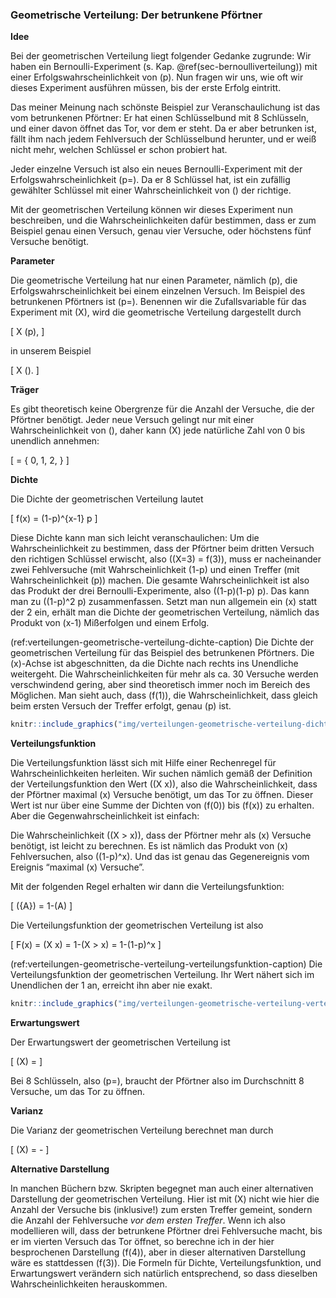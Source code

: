 ### Geometrische Verteilung: Der betrunkene Pförtner

**Idee**

Bei der geometrischen Verteilung liegt folgender Gedanke zugrunde: Wir haben ein Bernoulli-Experiment (s. Kap. \@ref(sec-bernoulliverteilung)) mit einer Erfolgswahrscheinlichkeit von \(p\). Nun fragen wir uns, wie oft wir dieses Experiment ausführen müssen, bis der erste Erfolg eintritt.

Das meiner Meinung nach schönste Beispiel zur Veranschaulichung ist das vom betrunkenen Pförtner: Er hat einen Schlüsselbund mit 8 Schlüsseln, und einer davon öffnet das Tor, vor dem er steht. Da er aber betrunken ist, fällt ihm nach jedem Fehlversuch der Schlüsselbund herunter, und er weiß nicht mehr, welchen Schlüssel er schon probiert hat.

Jeder einzelne Versuch ist also ein neues Bernoulli-Experiment mit der Erfolgswahrscheinlichkeit \(p=\frac{1}{8}\). Da er 8 Schlüssel hat, ist ein zufällig gewählter Schlüssel mit einer Wahrscheinlichkeit von \(\frac{1}{8}\) der richtige.

Mit der geometrischen Verteilung können wir dieses Experiment nun beschreiben, und die Wahrscheinlichkeiten dafür bestimmen, dass er zum Beispiel genau einen Versuch, genau vier Versuche, oder höchstens fünf Versuche benötigt.

**Parameter**

Die geometrische Verteilung hat nur einen Parameter, nämlich \(p\), die Erfolgswahrscheinlichkeit bei einem einzelnen Versuch. Im Beispiel des betrunkenen Pförtners ist \(p=\frac{1}{8}\). Benennen wir die Zufallsvariable für das Experiment mit \(X\), wird die geometrische Verteilung dargestellt durch

\[ X \sim \text{G}(p), \]

in unserem Beispiel

\[ X \sim \text{G}(\frac{1}{8}). \]

**Träger**

Es gibt theoretisch keine Obergrenze für die Anzahl der Versuche, die der Pförtner benötigt. Jeder neue Versuch gelingt nur mit einer Wahrscheinlichkeit von \(\frac{1}{p}\), daher kann \(X\) jede natürliche Zahl von 0 bis unendlich annehmen:

\[ \mathcal{T} = \{ 0, 1, 2, \ldots \} \]

**Dichte**

Die Dichte der geometrischen Verteilung lautet

\[ f(x) = (1-p)^{x-1} p \]

Diese Dichte kann man sich leicht veranschaulichen: Um die Wahrscheinlichkeit zu bestimmen, dass der Pförtner beim dritten Versuch den richtigen Schlüssel erwischt, also \(\mathbb{P}(X=3) = f(3)\), muss er nacheinander zwei Fehlversuche (mit Wahrscheinlichkeit \(1-p\) und einen Treffer (mit Wahrscheinlichkeit \(p\)) machen. Die gesamte Wahrscheinlichkeit ist also das Produkt der drei Bernoulli-Experimente, also \((1-p)\cdot (1-p) \cdot p\). Das kann man zu \((1-p)^2 \cdot p\) zusammenfassen. Setzt man nun allgemein ein \(x\) statt der 2 ein, erhält man die Dichte der geometrischen Verteilung, nämlich das Produkt von \(x-1\) Mißerfolgen und einem Erfolg.

(ref:verteilungen-geometrische-verteilung-dichte-caption) Die Dichte der geometrischen Verteilung für das Beispiel des betrunkenen Pförtners. Die \(x\)-Achse ist abgeschnitten, da die Dichte nach rechts ins Unendliche weitergeht. Die Wahrscheinlichkeiten für mehr als ca. 30 Versuche werden verschwindend gering, aber sind theoretisch immer noch im Bereich des Möglichen. Man sieht auch, dass \(f(1)\), die Wahrscheinlichkeit, dass gleich beim ersten Versuch der Treffer erfolgt, genau \(p\) ist.

```r
knitr::include_graphics("img/verteilungen-geometrische-verteilung-dichte.png")
```

**Verteilungsfunktion**

Die Verteilungsfunktion lässt sich mit Hilfe einer Rechenregel für Wahrscheinlichkeiten herleiten. Wir suchen nämlich gemäß der Definition der Verteilungsfunktion den Wert \(\mathbb{P}(X \leq x)\), also die Wahrscheinlichkeit, dass der Pförtner maximal \(x\) Versuche benötigt, um das Tor zu öffnen. Dieser Wert ist nur über eine Summe der Dichten von \(f(0)\) bis \(f(x)\) zu erhalten. Aber die Gegenwahrscheinlichkeit ist einfach:

Die Wahrscheinlichkeit \(\mathbb{P}(X > x)\), dass der Pförtner mehr als \(x\) Versuche benötigt, ist leicht zu berechnen. Es ist nämlich das Produkt von \(x\) Fehlversuchen, also \((1-p)^x\). Und das ist genau das Gegenereignis vom Ereignis "maximal \(x\) Versuche".

Mit der folgenden Regel erhalten wir dann die Verteilungsfunktion:

\[ \mathbb{P}(\bar{A}) = 1-\mathbb{P}(A) \]

Die Verteilungsfunktion der geometrischen Verteilung ist also

\[ F(x) = \mathbb{P}(X \leq x) = 1-\mathbb{P}(X > x) = 1-(1-p)^x \]

(ref:verteilungen-geometrische-verteilung-verteilungsfunktion-caption) Die Verteilungsfunktion der geometrischen Verteilung. Ihr Wert nähert sich im Unendlichen der 1 an, erreicht ihn aber nie exakt.

```r
knitr::include_graphics("img/verteilungen-geometrische-verteilung-verteilungsfunktion.png")
```


**Erwartungswert**

Der Erwartungswert der geometrischen Verteilung ist

\[ \mathbb{E}(X) = \frac{1}{p} \]

Bei 8 Schlüsseln, also \(p=\frac{1}{8}\), braucht der Pförtner also im Durchschnitt 8 Versuche, um das Tor zu öffnen.

**Varianz**

Die Varianz der geometrischen Verteilung berechnet man durch

\[ \mathbb{V}(X) = \frac{1}{p^2} - \frac{1}{p} \]

**Alternative Darstellung**

In manchen Büchern bzw. Skripten begegnet man auch einer alternativen Darstellung der geometrischen Verteilung. Hier ist mit \(X\) nicht wie hier die Anzahl der Versuche bis (inklusive!) zum ersten Treffer gemeint, sondern die Anzahl der Fehlversuche *vor dem ersten Treffer*. Wenn ich also modellieren will, dass der betrunkene Pförtner drei Fehlversuche macht, bis er im vierten Versuch das Tor öffnet, so berechne ich in der hier besprochenen Darstellung \(f(4)\), aber in dieser alternativen Darstellung wäre es stattdessen \(f(3)\). Die Formeln für Dichte, Verteilungsfunktion, und Erwartungswert verändern sich natürlich entsprechend, so dass dieselben Wahrscheinlichkeiten herauskommen.